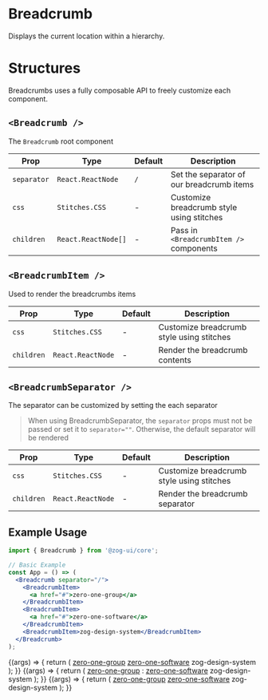 
<Meta
  title="Components/Navigation/Breadcrumb"
  component={[Breadcrumb]}
  argTypes={{}}
/>

# Breadcrumb

Displays the current location within a hierarchy.

# Structures

Breadcrumbs uses a fully composable API to freely customize each component.

## `<Breadcrumb />`

The `Breadcrumb` root component

| Prop        | Type                | Default | Description                               |
| ----------- | ------------------- | ------- | ----------------------------------------- |
| `separator` | `React.ReactNode`   | `/`     | Set the separator of our breadcrumb items |
| `css`       | `Stitches.CSS`      | -       | Customize breadcrumb style using stitches |
| `children`  | `React.ReactNode[]` | -       | Pass in `<BreadcrumbItem />` components   |

## `<BreadcrumbItem />`

Used to render the breadcrumbs items

| Prop       | Type              | Default | Description                               |
| ---------- | ----------------- | ------- | ----------------------------------------- |
| `css`      | `Stitches.CSS`    | -       | Customize breadcrumb style using stitches |
| `children` | `React.ReactNode` | -       | Render the breadcrumb contents            |

## `<BreadcrumbSeparator />`

The separator can be customized by setting the each separator

> When using BreadcrumbSeparator, the `separator` props must not be passed or set it to `separator=""`.
> Otherwise, the default separator will be rendered

| Prop       | Type              | Default | Description                               |
| ---------- | ----------------- | ------- | ----------------------------------------- |
| `css`      | `Stitches.CSS`    | -       | Customize breadcrumb style using stitches |
| `children` | `React.ReactNode` | -       | Render the breadcrumb separator           |

## Example Usage

```jsx
import { Breadcrumb } from '@zog-ui/core';

// Basic Example
const App = () => (
  <Breadcrumb separator="/">
    <BreadcrumbItem>
      <a href="#">zero-one-group</a>
    </BreadcrumbItem>
    <BreadcrumbItem>
      <a href="#">zero-one-software</a>
    </BreadcrumbItem>
    <BreadcrumbItem>zog-design-system</BreadcrumbItem>
  </Breadcrumb>
);
```

<Canvas columns={2} withSource="close">
  <Story
    args={{
      separator: '/',
    }}
    name="Basic"
  >
    {(args) => {
      return (
        <Breadcrumb {...args}>
          <BreadcrumbItem>
            <a href="#">zero-one-group</a>
          </BreadcrumbItem>
          <BreadcrumbItem>
            <a href="#">zero-one-software</a>
          </BreadcrumbItem>
          <BreadcrumbItem>zog-design-system</BreadcrumbItem>
        </Breadcrumb>
      );
    }}
  </Story>
  <Story
    name="Configuring the Separator"
    args={{
      separator: '',
    }}
  >
    {(args) => {
      return (
        <Breadcrumb {...args}>
          <BreadcrumbItem>
            <a href="#">zero-one-group</a>
          </BreadcrumbItem>
          <BreadcrumbSeparator>:</BreadcrumbSeparator>
          <BreadcrumbItem>
            <a href="#">zero-one-software</a>
          </BreadcrumbItem>
          <BreadcrumbSeparator>
            <CaretRightOutlined />
          </BreadcrumbSeparator>
          <BreadcrumbItem>zog-design-system</BreadcrumbItem>
        </Breadcrumb>
      );
    }}
  </Story>
  <Story
    args={{
      separator: '/',
      css: {
        fontFamily: "'Arial', sans-serif",
      },
    }}
    name="Custom CSS"
  >
    {(args) => {
      return (
        <Breadcrumb {...args}>
          <BreadcrumbItem>
            <a href="#">zero-one-group</a>
          </BreadcrumbItem>
          <BreadcrumbItem>
            <a href="#">zero-one-software</a>
          </BreadcrumbItem>
          <BreadcrumbItem>zog-design-system</BreadcrumbItem>
        </Breadcrumb>
      );
    }}
  </Story>
</Canvas>

<ArgsTable of={Breadcrumb} />

